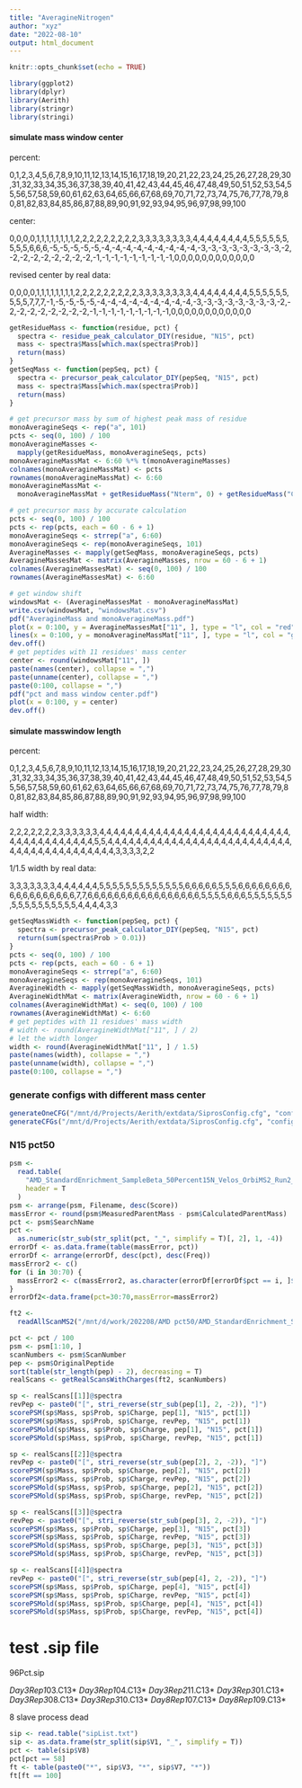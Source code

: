 ```yaml
---
title: "AveragineNitrogen"
author: "xyz"
date: "2022-08-10"
output: html_document
---
```


```r
knitr::opts_chunk$set(echo = TRUE)
```

```r
library(ggplot2)
library(dplyr)
library(Aerith)
library(stringr)
library(stringi)
```


#### simulate mass window center

percent:

0,1,2,3,4,5,6,7,8,9,10,11,12,13,14,15,16,17,18,19,20,21,22,23,24,25,26,27,28,29,30,31,32,33,34,35,36,37,38,39,40,41,42,43,44,45,46,47,48,49,50,51,52,53,54,55,56,57,58,59,60,61,62,63,64,65,66,67,68,69,70,71,72,73,74,75,76,77,78,79,80,81,82,83,84,85,86,87,88,89,90,91,92,93,94,95,96,97,98,99,100

center:

0,0,0,0,1,1,1,1,1,1,1,1,2,2,2,2,2,2,2,2,2,3,3,3,3,3,3,3,3,4,4,4,4,4,4,4,4,5,5,5,5,5,5,5,5,5,6,6,6,-5,-5,-5,-5,-5,-4,-4,-4,-4,-4,-4,-4,-4,-4,-3,-3,-3,-3,-3,-3,-3,-3,-2,-2,-2,-2,-2,-2,-2,-2,-2,-1,-1,-1,-1,-1,-1,-1,-1,-1,0,0,0,0,0,0,0,0,0,0,0,0

revised center by real data:

0,0,0,0,1,1,1,1,1,1,1,1,2,2,2,2,2,2,2,2,2,3,3,3,3,3,3,3,3,4,4,4,4,4,4,4,4,5,5,5,5,5,5,5,5,5,7,7,7,-1,-5,-5,-5,-5,-4,-4,-4,-4,-4,-4,-4,-4,-4,-3,-3,-3,-3,-3,-3,-3,-3,-2,-2,-2,-2,-2,-2,-2,-2,-2,-1,-1,-1,-1,-1,-1,-1,-1,-1,0,0,0,0,0,0,0,0,0,0,0,0

```r
getResidueMass <- function(residue, pct) {
  spectra <- residue_peak_calculator_DIY(residue, "N15", pct)
  mass <- spectra$Mass[which.max(spectra$Prob)]
  return(mass)
}
getSeqMass <- function(pepSeq, pct) {
  spectra <- precursor_peak_calculator_DIY(pepSeq, "N15", pct)
  mass <- spectra$Mass[which.max(spectra$Prob)]
  return(mass)
}

# get precursor mass by sum of highest peak mass of residue
monoAveragineSeqs <- rep("a", 101)
pcts <- seq(0, 100) / 100
monoAveragineMasses <-
  mapply(getResidueMass, monoAveragineSeqs, pcts)
monoAveragineMassMat <- 6:60 %*% t(monoAveragineMasses)
colnames(monoAveragineMassMat) <- pcts
rownames(monoAveragineMassMat) <- 6:60
monoAveragineMassMat <-
  monoAveragineMassMat + getResidueMass("Nterm", 0) + getResidueMass("Cterm", 0)

# get precursor mass by accurate calculation
pcts <- seq(0, 100) / 100
pcts <- rep(pcts, each = 60 - 6 + 1)
monoAveragineSeqs <- strrep("a", 6:60)
monoAveragineSeqs <- rep(monoAveragineSeqs, 101)
AveragineMasses <- mapply(getSeqMass, monoAveragineSeqs, pcts)
AveragineMassesMat <- matrix(AveragineMasses, nrow = 60 - 6 + 1)
colnames(AveragineMassesMat) <- seq(0, 100) / 100
rownames(AveragineMassesMat) <- 6:60

# get window shift
windowsMat <- (AveragineMassesMat - monoAveragineMassMat)
write.csv(windowsMat, "windowsMat.csv")
pdf("AveragineMass and monoAveragineMass.pdf")
plot(x = 0:100, y = AveragineMassesMat["11", ], type = "l", col = "red")
lines(x = 0:100, y = monoAveragineMassMat["11", ], type = "l", col = "green")
dev.off()
# get peptides with 11 residues' mass center
center <- round(windowsMat["11", ])
paste(names(center), collapse = ",")
paste(unname(center), collapse = ",")
paste(0:100, collapse = ",")
pdf("pct and mass window center.pdf")
plot(x = 0:100, y = center)
dev.off()
```

#### simulate masswindow length

percent:

0,1,2,3,4,5,6,7,8,9,10,11,12,13,14,15,16,17,18,19,20,21,22,23,24,25,26,27,28,29,30,31,32,33,34,35,36,37,38,39,40,41,42,43,44,45,46,47,48,49,50,51,52,53,54,55,56,57,58,59,60,61,62,63,64,65,66,67,68,69,70,71,72,73,74,75,76,77,78,79,80,81,82,83,84,85,86,87,88,89,90,91,92,93,94,95,96,97,98,99,100

half width:

2,2,2,2,2,2,2,3,3,3,3,3,3,4,4,4,4,4,4,4,4,4,4,4,4,4,4,4,4,4,4,4,4,4,4,4,4,4,4,4,4,4,4,4,4,4,4,4,4,4,4,4,5,5,4,4,4,4,4,4,4,4,4,4,4,4,4,4,4,4,4,4,4,4,4,4,4,4,4,4,4,4,4,4,4,4,4,4,4,4,4,4,4,4,4,3,3,3,3,2,2

1/1.5 width by real data:

3,3,3,3,3,3,3,4,4,4,4,4,4,5,5,5,5,5,5,5,5,5,5,5,5,5,6,6,6,6,6,5,5,5,6,6,6,6,6,6,6,6,6,6,6,6,6,6,6,6,6,6,7,7,6,6,6,6,6,6,6,6,6,6,6,6,6,6,6,6,6,5,5,5,5,6,6,6,5,5,5,5,5,5,5,5,5,5,5,5,5,5,5,5,5,4,4,4,4,3,3


```r
getSeqMassWidth <- function(pepSeq, pct) {
  spectra <- precursor_peak_calculator_DIY(pepSeq, "N15", pct)
  return(sum(spectra$Prob > 0.01))
}
pcts <- seq(0, 100) / 100
pcts <- rep(pcts, each = 60 - 6 + 1)
monoAveragineSeqs <- strrep("a", 6:60)
monoAveragineSeqs <- rep(monoAveragineSeqs, 101)
AveragineWidth <- mapply(getSeqMassWidth, monoAveragineSeqs, pcts)
AveragineWidthMat <- matrix(AveragineWidth, nrow = 60 - 6 + 1)
colnames(AveragineWidthMat) <- seq(0, 100) / 100
rownames(AveragineWidthMat) <- 6:60
# get peptides with 11 residues' mass width
# width <- round(AveragineWidthMat["11", ] / 2)
# let the width longer
width <- round(AveragineWidthMat["11", ] / 1.5)
paste(names(width), collapse = ",")
paste(unname(width), collapse = ",")
paste(0:100, collapse = ",")
```

### generate configs with different mass center

```r
generateOneCFG("/mnt/d/Projects/Aerith/extdata/SiprosConfig.cfg", "configs", "N", 50, -3, 2)
generateCFGs("/mnt/d/Projects/Aerith/extdata/SiprosConfig.cfg", "configs", "N")
```
### N15 pct50

```r
psm <-
  read.table(
    "AMD_StandardEnrichment_SampleBeta_50Percent15N_Velos_OrbiMS2_Run2_020110.psm.txt",
    header = T
  )
psm <- arrange(psm, Filename, desc(Score))
massError <- round(psm$MeasuredParentMass - psm$CalculatedParentMass)
pct <- psm$SearchName
pct <-
  as.numeric(str_sub(str_split(pct, "_", simplify = T)[, 2], 1, -4))
errorDf <- as.data.frame(table(massError, pct))
errorDf <- arrange(errorDf, desc(pct), desc(Freq))
massError2 <- c()
for (i in 30:70) {
  massError2 <- c(massError2, as.character(errorDf[errorDf$pct == i, ]$massError[1]))
}
errorDf2<-data.frame(pct=30:70,massError=massError2)

ft2 <-
  readAllScanMS2("/mnt/d/work/202208/AMD pct50/AMD_StandardEnrichment_SampleBeta_50Percent15N_Velos_OrbiMS2_Run2_020110_02.FT2")

pct <- pct / 100
psm <- psm[1:10, ]
scanNumbers <- psm$ScanNumber
pep <- psm$OriginalPeptide
sort(table(str_length(pep) - 2), decreasing = T)
realScans <- getRealScansWithCharges(ft2, scanNumbers)

sp <- realScans[[1]]@spectra
revPep <- paste0("[", stri_reverse(str_sub(pep[1], 2, -2)), "]")
scorePSM(sp$Mass, sp$Prob, sp$Charge, pep[1], "N15", pct[1])
scorePSM(sp$Mass, sp$Prob, sp$Charge, revPep, "N15", pct[1])
scorePSMold(sp$Mass, sp$Prob, sp$Charge, pep[1], "N15", pct[1])
scorePSMold(sp$Mass, sp$Prob, sp$Charge, revPep, "N15", pct[1])

sp <- realScans[[2]]@spectra
revPep <- paste0("[", stri_reverse(str_sub(pep[2], 2, -2)), "]")
scorePSM(sp$Mass, sp$Prob, sp$Charge, pep[2], "N15", pct[2])
scorePSM(sp$Mass, sp$Prob, sp$Charge, revPep, "N15", pct[2])
scorePSMold(sp$Mass, sp$Prob, sp$Charge, pep[2], "N15", pct[2])
scorePSMold(sp$Mass, sp$Prob, sp$Charge, revPep, "N15", pct[2])

sp <- realScans[[3]]@spectra
revPep <- paste0("[", stri_reverse(str_sub(pep[3], 2, -2)), "]")
scorePSM(sp$Mass, sp$Prob, sp$Charge, pep[3], "N15", pct[3])
scorePSM(sp$Mass, sp$Prob, sp$Charge, revPep, "N15", pct[3])
scorePSMold(sp$Mass, sp$Prob, sp$Charge, pep[3], "N15", pct[3])
scorePSMold(sp$Mass, sp$Prob, sp$Charge, revPep, "N15", pct[3])

sp <- realScans[[4]]@spectra
revPep <- paste0("[", stri_reverse(str_sub(pep[4], 2, -2)), "]")
scorePSM(sp$Mass, sp$Prob, sp$Charge, pep[4], "N15", pct[4])
scorePSM(sp$Mass, sp$Prob, sp$Charge, revPep, "N15", pct[4])
scorePSMold(sp$Mass, sp$Prob, sp$Charge, pep[4], "N15", pct[4])
scorePSMold(sp$Mass, sp$Prob, sp$Charge, revPep, "N15", pct[4])
```

# test .sip file

96Pct.sip

*Day3Rep1*03.C13* *Day3Rep1*04.C13* *Day3Rep2*11.C13* *Day3Rep3*01.C13* *Day3Rep3*08.C13* *Day3Rep3*10.C13* *Day8Rep1*07.C13* *Day8Rep1*09.C13*

8 slave process dead

```r
sip <- read.table("sipList.txt")
sip <- as.data.frame(str_split(sip$V1, "_", simplify = T))
pct <- table(sip$V8)
pct[pct == 58]
ft <- table(paste0("*", sip$V3, "*", sip$V7, "*"))
ft[ft == 100]
```

